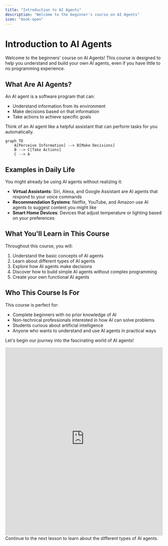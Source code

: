 ```yaml
---
title: "Introduction to AI Agents"
description: "Welcome to the beginner's course on AI Agents"
icon: "book-open"
---
```


# Introduction to AI Agents

Welcome to the beginners' course on AI Agents! This course is designed to help you understand and build your own AI agents, even if you have little to no programming experience.

## What Are AI Agents?

An AI agent is a software program that can:
- Understand information from its environment
- Make decisions based on that information
- Take actions to achieve specific goals

Think of an AI agent like a helpful assistant that can perform tasks for you automatically.

```mermaid
graph TD
    A[Perceive Information] --> B[Make Decisions]
    B --> C[Take Actions]
    C --> A
```

## Examples in Daily Life

You might already be using AI agents without realizing it:

- **Virtual Assistants**: Siri, Alexa, and Google Assistant are AI agents that respond to your voice commands
- **Recommendation Systems**: Netflix, YouTube, and Amazon use AI agents to suggest content you might like
- **Smart Home Devices**: Devices that adjust temperature or lighting based on your preferences

## What You'll Learn in This Course

Throughout this course, you will:

1. Understand the basic concepts of AI agents
2. Learn about different types of AI agents
3. Explore how AI agents make decisions
4. Discover how to build simple AI agents without complex programming
5. Create your own functional AI agents

## Who This Course Is For

This course is perfect for:
- Complete beginners with no prior knowledge of AI
- Non-technical professionals interested in how AI can solve problems
- Students curious about artificial intelligence
- Anyone who wants to understand and use AI agents in practical ways

Let's begin our journey into the fascinating world of AI agents!
<iframe 
  id="codeExecutionFrame"
  src="https://code-execution-server-praisonai.replit.app/?code=import%20openai%0A%0Aclient%20%3D%20openai.OpenAI()%0Aresult%20%3D%20client.chat.completions.create(%0A%20%20%20%20model%3D%22gpt-3.5-turbo%22%2C%0A%20%20%20%20messages%3D%5B%0A%20%20%20%20%20%20%20%20%7B%22role%22%3A%20%22user%22%2C%20%22content%22%3A%20%22Hello%20World%22%7D%0A%20%20%20%20%5D%0A)%0A%0Aprint(result.choices%5B0%5D.message.content)" 
  width="100%" 
  height="600px" 
  frameborder="0"
  allow="clipboard-read; clipboard-write"
  scrolling="yes"
  onload="resizeIframe(this)"
></iframe>

<IframeWithAutoHeight />

<CardGroup cols={1}>
  <Card title="Ready to Start?" icon="rocket">
    Continue to the next lesson to learn about the different types of AI agents.
  </Card>
</CardGroup>
